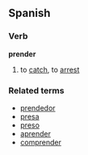 ==Spanish==
===Verb===
'''prender'''

# to [[catch]], to [[arrest]]

===Related terms===
*[[prendedor]]
*[[presa]]
*[[preso]]
*[[aprender]]
*[[comprender]]